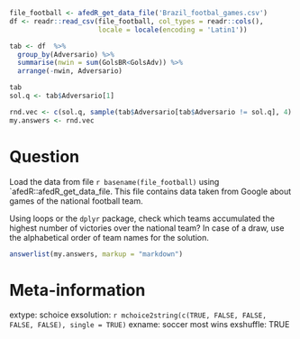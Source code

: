 ```r
file_football <- afedR_get_data_file('Brazil_footbal_games.csv')
df <- readr::read_csv(file_football, col_types = readr::cols(),
                      locale = locale(encoding = 'Latin1'))

tab <- df  %>% 
  group_by(Adversario) %>%
  summarise(nwin = sum(GolsBR<GolsAdv)) %>%
  arrange(-nwin, Adversario)

tab  
sol.q <- tab$Adversario[1]

rnd.vec <- c(sol.q, sample(tab$Adversario[tab$Adversario != sol.q], 4) )
my.answers <- rnd.vec
```


Question
========

Load the data from file `r basename(file_football)` using `afedR::afedR_get_data_file. This file contains data taken from Google about games of the national football team. 

Using loops or the `dplyr` package, check which teams accumulated the highest number of victories over the national team? In case of a draw, use the alphabetical order of team names for the solution. 


```r
answerlist(my.answers, markup = "markdown")
```

Meta-information
================
extype: schoice
exsolution: `r mchoice2string(c(TRUE, FALSE, FALSE, FALSE, FALSE), single = TRUE)`
exname: soccer most wins
exshuffle: TRUE
